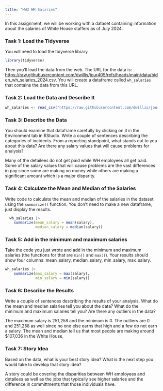 ```yaml
---
title: "HW3 WH Salaries"
---
```


In this assignment, we will be working with a dataset containing information about the salaries of White House staffers as of July 2024.

### Task 1: Load the Tidyverse

You will need to load the tidyverse library

```r
library(tidyverse)
```

Then you'll load the data from the web. The URL for the data is: <https://raw.githubusercontent.com/dwillis/jour405/refs/heads/main/data/biden_wh_salaries_2024.csv>. You will create a dataframe called `wh_salaries` that contains the data from this URL.

### Task 2: Load the Data and Describe It

```r
wh_salaries <- read_csv("https://raw.githubusercontent.com/dwillis/jour405/refs/heads/main/data/biden_wh_salaries_2024.csv")
```

### Task 3: Describe the Data

You should examine that dataframe carefully by clicking on it in the Environment tab in RStudio. Write a couple of sentences describing the categories of incidents. From a reporting standpoint, what stands out to you about this data? Are there any salary values that will cause problems for analysis?

Many of the detailees do not get paid while WH employees all get paid. Some of the salary values that will cause problems are the vast differences in pay since some are making no money while others are making a significant amount which is a major disparity.

### Task 4: Calculate the Mean and Median of the Salaries

Write code to calculate the mean and median of the salaries in the dataset using the `summarize()` function. You don't need to make a new dataframe, just display the results.

```r
  wh_salaries |>  
    summarize(mean_salary = mean(salary),
              median_salary = median(salary))
```

### Task 5: Add in the minimum and maximum salaries

Take the code you just wrote and add in the minimum and maximum salaries (the functions for that are `min()` and `max()`). Your results should show four columns: mean_salary, median_salary, min_salary, max_salary.

```r
wh_salaries |>  
    summarize(max_salary = max(salary),  
              min_salary = min(salary))
```

### Task 6: Describe the Results

Write a couple of sentences describing the results of your analysis. What do the mean and median salaries tell you about the data? What do the minimum and maximum salaries tell you? Are there any outliers in the data?

The maximum salary is 251,258 and the minimum is 0. The outliers are 0 and 251,258 as well since no one else earns that high and a few do not earn a salary. The mean and median tell us that most people are making around \$107,036 in the White House.

### Task 7: Story Idea

Based on the data, what is your best story idea? What is the next step you would take to develop that story idea?

A story could be covering the disparities between WH employees and detailees as well as the jobs that typically see higher salaries and the difference in committments that those individuals have.
